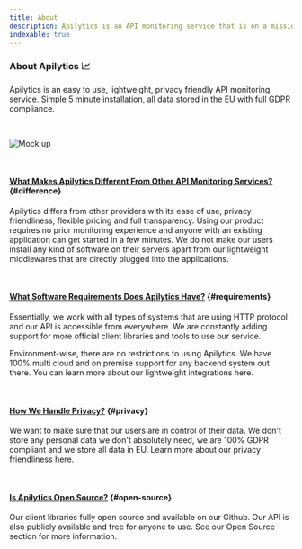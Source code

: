 ```yaml
---
title: About
description: Apilytics is an API monitoring service that is on a mission to make monitoring your APIs easy.
indexable: true
---
```


### About Apilytics 📈

<p className="text-xl">
  Apilytics is an easy to use, lightweight, privacy friendly API monitoring service. Simple 5 minute
  installation, all data stored in the EU with full GDPR compliance.
</p>

<br />

![Mock up](/mock-ups/time-frame.gif)

<br />

#### [What Makes Apilytics Different From Other API Monitoring Services?](#difference) {#difference}

Apilytics differs from other providers with its ease of use, privacy friendliness, flexible pricing and full transparency.
Using our product requires no prior monitoring experience and anyone with an existing application can get started in a few minutes.
We do not make our users install any kind of software on their servers apart from our lightweight middlewares that are directly plugged into the applications.

<br />

#### [What Software Requirements Does Apilytics Have?](#requirements) {#requirements}

Essentially, we work with all types of systems that are using HTTP protocol and our API is accessible from everywhere.
We are constantly adding support for more official client libraries and tools to use our service.

Environment-wise, there are no restrictions to using Apilytics.
We have 100% multi cloud and on premise support for any backend system out there.
You can learn more about our lightweight integrations <Link href={routes.lightweight}>here</Link>.

<br />

#### [How We Handle Privacy?](#privacy) {#privacy}

We want to make sure that our users are in control of their data.
We don't store any personal data we don't absolutely need, we are 100% GDPR compliant and we store all data in EU.
Learn more about our privacy friendliness <Link href={routes.privacyFriendly}>here</Link>.

<br />

#### [Is Apilytics Open Source?](#open-source) {#open-source}

Our client libraries fully open source and available on our <ExternalLink href={routes.github}>Github</ExternalLink>.
Our API is also publicly available and free for anyone to use. See our <Link href={routes.openSource}>Open Source</Link> section for more information.
